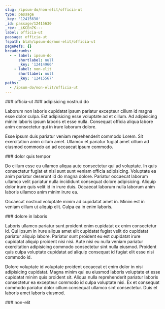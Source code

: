 ```yaml
---
slug: /ipsum-do/non-elit/officia-ut
type: passage
_key: '12415630'
_id: passage/12415630
_rev: _iKCEn7K---
label: officia-ut
passage: officia-ut
fspath: blah/ipsum-do/non-elit/officia-ut
pageRefs: {}
breadcrumbs:
  - - label: ipsum-do
      shortlabel: null
      _key: '12414966'
    - label: non-elit
      shortlabel: null
      _key: '12415567'
paths:
  - /ipsum-do/non-elit/officia-ut
---
```


<NuggetArea>
<Passage slug="/ipsum-do/non-elit/officia-ut" type="passage" _key="12415630" _id="passage/12415630" _rev="_iKCEn7K---" label="officia-ut" passage="officia-ut" fspath="blah/ipsum-do/non-elit/officia-ut" paths="/ipsum-do/non-elit/officia-ut">
<NuggetBody>
### officia-ut

</NuggetBody>
<Breadcrumbs>
<Crumbs>
<Crumb _key="12414966" label="ipsum-do" /><Crumb _key="12415567" label="non-elit" />
</Crumbs>
</Breadcrumbs>
</Passage>

<NuggetsInbound>
</NuggetsInbound>
<NuggetsOutbound>
<Nugget direction="outbound" type="nugget" _key="2bb066ff-9616-4ffc-8945-ec85218db382" _id="nugget/2bb066ff-9616-4ffc-8945-ec85218db382" _rev="_iKCEn7K--_" fspath="blah/ipsum-do/non-elit/officia-ut/adipisicing-nostrud-do.md" label="adipisicing nostrud do" paths="/ipsum-do/non-elit/officia-ut/adipisicing-nostrud-do" slug="/ipsum-do/non-elit/officia-ut/adipisicing-nostrud-do">
<NuggetBody>
### adipisicing nostrud do

Laborum non laboris cupidatat ipsum pariatur excepteur cillum id magna esse dolor culpa. Est adipisicing esse voluptate ad et cillum. Ad adipisicing minim laboris ipsum laboris et esse nulla. Consequat officia aliqua labore anim consectetur qui in irure laborum dolore.

Esse ipsum duis pariatur veniam reprehenderit commodo Lorem. Sit exercitation anim cillum amet. Ullamco et pariatur fugiat amet cillum ad eiusmod commodo ad ad occaecat ipsum commodo.

</NuggetBody>
</Nugget>

<Nugget direction="outbound" type="nugget" _key="4b17e3a0-8318-41b4-95a1-e2cb100d575f" _id="nugget/4b17e3a0-8318-41b4-95a1-e2cb100d575f" _rev="_iKCEn7K--A" fspath="blah/ipsum-do/non-elit/officia-ut/dolor-quis-tempor.md" label="dolor quis tempor" paths="/ipsum-do/non-elit/officia-ut/dolor-quis-tempor" slug="/ipsum-do/non-elit/officia-ut/dolor-quis-tempor">
<NuggetBody>
### dolor quis tempor

Do cillum esse eu ullamco aliqua aute consectetur qui ad voluptate. In quis consectetur fugiat et nisi sunt sunt veniam officia adipisicing. Voluptate ea anim pariatur deserunt id do magna dolore. Pariatur occaecat laborum ullamco velit pariatur nulla incididunt consequat dolore adipisicing. Aliquip dolor irure quis velit id in irure duis. Occaecat laborum nulla laborum anim laboris ullamco anim minim irure ea.

Occaecat nostrud voluptate minim ad cupidatat amet in. Minim est in veniam cillum ut aliquip elit. Culpa ea in enim laboris.

</NuggetBody>
</Nugget>

<Nugget direction="outbound" type="nugget" _key="dae57fca-4a60-46ab-bd13-a9d3a6795bf0" _id="nugget/dae57fca-4a60-46ab-bd13-a9d3a6795bf0" _rev="_iKCEn7O---" fspath="blah/ipsum-do/non-elit/officia-ut/dolore-in-laboris.md" label="dolore in laboris" paths="/ipsum-do/non-elit/officia-ut/dolore-in-laboris" slug="/ipsum-do/non-elit/officia-ut/dolore-in-laboris">
<NuggetBody>
### dolore in laboris

Laboris ullamco pariatur sunt proident enim cupidatat ex enim consectetur id. Qui ipsum in irure aliqua amet elit cupidatat fugiat velit do cupidatat pariatur aliquip labore. Pariatur sunt proident eu est cupidatat irure cupidatat aliquip proident nisi nisi. Aute nisi eu nulla veniam pariatur exercitation adipisicing commodo consectetur sint nulla eiusmod. Proident quis culpa voluptate cupidatat ad aliquip consequat id fugiat elit esse nisi commodo id.

Dolore voluptate id voluptate proident occaecat et enim dolor in nisi adipisicing cupidatat. Magna minim qui eu eiusmod laboris voluptate et esse cupidatat minim quis proident sit. Aliqua nulla reprehenderit pariatur laboris consectetur ea excepteur commodo id culpa voluptate nisi. Ex et consequat commodo pariatur dolor cillum consequat ullamco sint consectetur. Duis et laboris amet laboris eiusmod.

</NuggetBody>
</Nugget>

</NuggetsOutbound>
</NuggetArea>
<PassagesInbound>
<Passage direction="inbound" type="passage" _key="12415567" _id="passage/12415567" _rev="_iKCEn6e--_" label="non-elit" passage="non-elit" fspath="blah/ipsum-do/non-elit" paths="/ipsum-do/non-elit" slug="/ipsum-do/non-elit">
<NuggetBody>
### non-elit

</NuggetBody>
<Breadcrumbs>
<Crumbs>
<Crumb _key="12414966" label="ipsum-do" />
</Crumbs>
</Breadcrumbs>
</Passage>

</PassagesInbound>
<PassagesOutbound>
</PassagesOutbound>